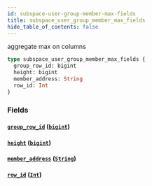 ```yaml
---
id: subspace-user-group-member-max-fields
title: subspace_user_group_member_max_fields
hide_table_of_contents: false
---
```


aggregate max on columns

```graphql
type subspace_user_group_member_max_fields {
  group_row_id: bigint
  height: bigint
  member_address: String
  row_id: Int
}
```

### Fields

#### [`group_row_id`](#) ([`bigint`](/07-graphql/scalars/bigint))

#### [`height`](#) ([`bigint`](/07-graphql/scalars/bigint))

#### [`member_address`](#) ([`String`](/07-graphql/scalars/string))

#### [`row_id`](#) ([`Int`](/07-graphql/scalars/int))
